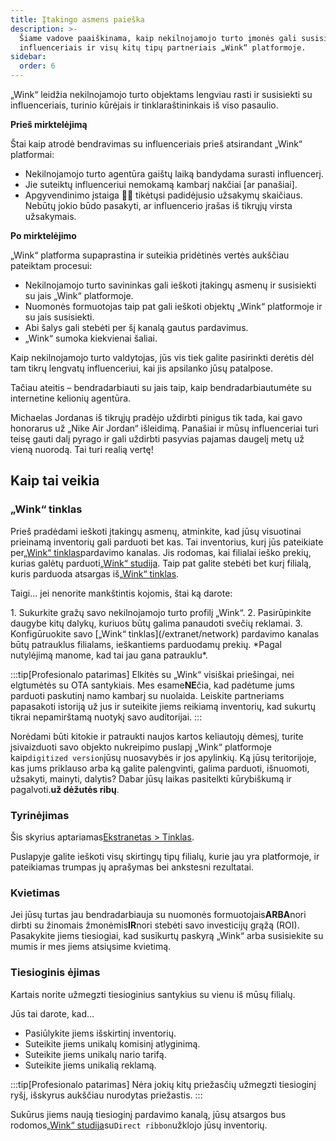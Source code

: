 ```yaml
---
title: Įtakingo asmens paieška
description: >-
  Šiame vadove paaiškinama, kaip nekilnojamojo turto įmonės gali susisiekti su
  influenceriais ir visų kitų tipų partneriais „Wink“ platformoje.
sidebar:
  order: 6
---
```


„Wink“ leidžia nekilnojamojo turto objektams lengviau rasti ir susisiekti su influenceriais, turinio kūrėjais ir tinklaraštininkais iš viso pasaulio.

**Prieš mirktelėjimą**

Štai kaip atrodė bendravimas su influenceriais prieš atsirandant „Wink“ platformai:

* Nekilnojamojo turto agentūra gaištų laiką bandydama surasti influencerį.
* Jie suteiktų influenceriui nemokamą kambarį nakčiai \[ar panašiai].
* Apgyvendinimo įstaiga 🤞🏻 tikėtųsi padidėjusio užsakymų skaičiaus. Nebūtų jokio būdo pasakyti, ar influencerio įrašas iš tikrųjų virsta užsakymais.

**Po mirktelėjimo**

„Wink“ platforma supaprastina ir suteikia pridėtinės vertės aukščiau pateiktam procesui:

* Nekilnojamojo turto savininkas gali ieškoti įtakingų asmenų ir susisiekti su jais „Wink“ platformoje.
* Nuomonės formuotojas taip pat gali ieškoti objektų „Wink“ platformoje ir su jais susisiekti.
* Abi šalys gali stebėti per šį kanalą gautus pardavimus.
* „Wink“ sumoka kiekvienai šaliai.

Kaip nekilnojamojo turto valdytojas, jūs vis tiek galite pasirinkti derėtis dėl tam tikrų lengvatų influenceriui, kai jis apsilanko jūsų patalpose.

Tačiau ateitis – bendradarbiauti su jais taip, kaip bendradarbiautumėte su internetine kelionių agentūra.

Michaelas Jordanas iš tikrųjų pradėjo uždirbti pinigus tik tada, kai gavo honorarus už „Nike Air Jordan“ išleidimą.
Panašiai ir mūsų influenceriai turi teisę gauti dalį pyrago ir gali uždirbti pasyvias pajamas daugelį metų už vieną nuorodą. Tai turi realią vertę!

## Kaip tai veikia

### „Wink“ tinklas

Prieš pradėdami ieškoti įtakingų asmenų, atminkite, kad jūsų visuotinai prieinamą inventorių gali parduoti bet kas.
Tai inventorius, kurį jūs pateikiate per[„Wink“ tinklas](/extranet/network)pardavimo kanalas.
Jis rodomas, kai filialai ieško prekių, kurias galėtų parduoti[„Wink“ studija](/studio/what-is-studio).
Taip pat galite stebėti bet kurį filialą, kuris parduoda atsargas iš[„Wink“ tinklas](/extranet/network).

Taigi... jei nenorite mankštintis kojomis, štai ką darote:

<Steps>
  1. Sukurkite gražų savo nekilnojamojo turto profilį „Wink“.
  2. Pasirūpinkite daugybe kitų dalykų, kuriuos būtų galima panaudoti svečių reklamai.
  3. Konfigūruokite savo [„Wink“ tinklas](/extranet/network) pardavimo kanalas būtų patrauklus filialams, ieškantiems parduodamų prekių. *Pagal nutylėjimą manome, kad tai jau gana patrauklu*.
</Steps>


:::tip\[Profesionalo patarimas]
Elkitės su „Wink“ visiškai priešingai, nei elgtumėtės su OTA santykiais. Mes esame**NE**čia, kad padėtume jums parduoti paskutinį namo kambarį su nuolaida.
Leiskite partneriams papasakoti istoriją už jus ir suteikite jiems reikiamą inventorių, kad sukurtų tikrai nepamirštamą nuotykį savo auditorijai.
:::

Norėdami būti kitokie ir patraukti naujos kartos keliautojų dėmesį, turite įsivaizduoti savo objekto nukreipimo puslapį „Wink“ platformoje kaip`digitized version`jūsų nuosavybės ir jos apylinkių.
Ką jūsų teritorijoje, kas jums priklauso arba ką galite palengvinti, galima parduoti, išnuomoti, užsakyti, mainyti, dalytis? Dabar jūsų laikas pasitelkti kūrybiškumą ir pagalvoti.**už dėžutės ribų**.

### Tyrinėjimas

Šis skyrius aptariamas[Ekstranetas > Tinklas](/extranet/network/#explore-network).

Puslapyje galite ieškoti visų skirtingų tipų filialų, kurie jau yra platformoje, ir pateikiamas trumpas jų aprašymas bei ankstesni rezultatai.

### Kvietimas

Jei jūsų turtas jau bendradarbiauja su nuomonės formuotojais**ARBA**nori dirbti su žinomais žmonėmis**IR**nori stebėti savo investicijų grąžą (ROI).
Pasakykite jiems tiesiogiai, kad susikurtų paskyrą „Wink“ arba susisiekite su mumis ir mes jiems atsiųsime kvietimą.

### Tiesioginis ėjimas

Kartais norite užmegzti tiesioginius santykius su vienu iš mūsų filialų.

Jūs tai darote, kad...

* Pasiūlykite jiems išskirtinį inventorių.
* Suteikite jiems unikalų komisinį atlyginimą.
* Suteikite jiems unikalų nario tarifą.
* Suteikite jiems unikalią reklamą.

:::tip\[Profesionalo patarimas]
Nėra jokių kitų priežasčių užmegzti tiesioginį ryšį, išskyrus aukščiau nurodytas priežastis.
:::

Sukūrus jiems naują tiesioginį pardavimo kanalą, jūsų atsargos bus rodomos[„Wink“ studija](/studio/what-is-studio)su`Direct ribbon`užklojo jūsų inventorių.


